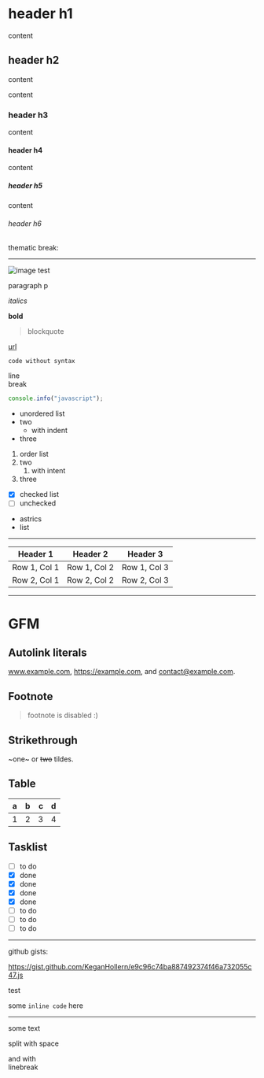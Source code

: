 # header h1

content

## header h2

content

content

### header h3

content

#### header h4

content

##### header h5

content

###### header h6

thematic break:

***

![image test](https://codesandbox.io/api/v1/sandboxes/8mpr7/screenshot.png)

paragraph p

_italics_

**bold**

> blockquote

[url](#)

```text
code without syntax
```

line\
break

```js
console.info("javascript");
```

- unordered list
- two
    - with indent
- three

1. order list
2. two
    1. with intent
3. three

- [x] checked list
- [ ] unchecked

* astrics
* list

---

| Header 1 | Header 2 | Header 3 |
|---|---|---|
| Row 1, Col 1 | Row 1, Col 2 | Row 1, Col 3 |
| Row 2, Col 1 | Row 2, Col 2 | Row 2, Col 3 |

---

# GFM

## Autolink literals

www.example.com, https://example.com, and contact@example.com.

## Footnote

> footnote is disabled :)

## Strikethrough

~one~ or ~~two~~ tildes.

## Table

| a | b  |  c |  d  |
| - | :- | -: | :-: |
| 1 | 2  | 3  |  4  |

## Tasklist

* [ ] to do
* [x] done
* [x] done
* [x] done
* [x] done
* [ ] to do
* [ ] to do
* [ ] to do

---

github gists:

https://gist.github.com/KeganHollern/e9c96c74ba887492374f46a732055c47.js

<script src="https://gist.github.com/KeganHollern/e9c96c74ba887492374f46a732055c47.js"></script>

test

some `inline code` here

---

some text

split with space


and with\
linebreak